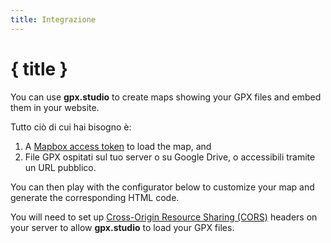 ```yaml
---
title: Integrazione
---
```


<script>
</script>

# { title }

You can use **gpx.studio** to create maps showing your GPX files and embed them in your website.

Tutto ciò di cui hai bisogno è:

1. A <a href="https://account.mapbox.com/auth/signup" target="_blank">Mapbox access token</a> to load the map, and
2. File GPX ospitati sul tuo server o su Google Drive, o accessibili tramite un URL pubblico.

You can then play with the configurator below to customize your map and generate the corresponding HTML code.

<DocsNote type="warning">

You will need to set up <a href="https://developer.mozilla.org/en-US/docs/Web/HTTP/CORS" target="_blank">Cross-Origin Resource Sharing (CORS)</a> headers on your server to allow <b>gpx.studio</b> to load your GPX files.

</DocsNote>

<EmbeddingPlayground />
